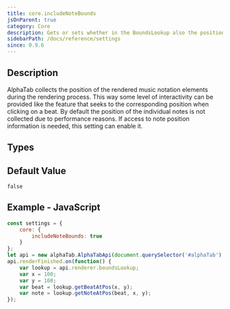 ```yaml
---
title: core.includeNoteBounds
jsOnParent: true
category: Core
description: Gets or sets whether in the BoundsLookup also the position and area of each individual note is provided.
sidebarPath: /docs/reference/settings
since: 0.9.6
---
```


<SinceBadge since="0.9.6" />


## Description
AlphaTab collects the position of the rendered music notation elements during the rendering process. This way some level of interactivity can be provided like the feature that seeks to the corresponding position when clicking on a beat. 
By default the position of the individual notes is not collected due to performance reasons. If access to note position information is needed, this setting can enable it. 

<PropertyDescription metadata={metadata} />

## Types

<TypeTable>
    <TypeRow name="bool" />
</TypeTable>

## Default Value

`false`

## Example - JavaScript

```js
const settings = {
    core: {
        includeNoteBounds: true
    }
};
let api = new alphaTab.AlphaTabApi(document.querySelector('#alphaTab'), settings);
api.renderFinished.on(function() {
    var lookup = api.renderer.boundsLookup;
    var x = 100;
    var y = 100;
    var beat = lookup.getBeatAtPos(x, y);
    var note = lookup.getNoteAtPos(beat, x, y); 
});
```